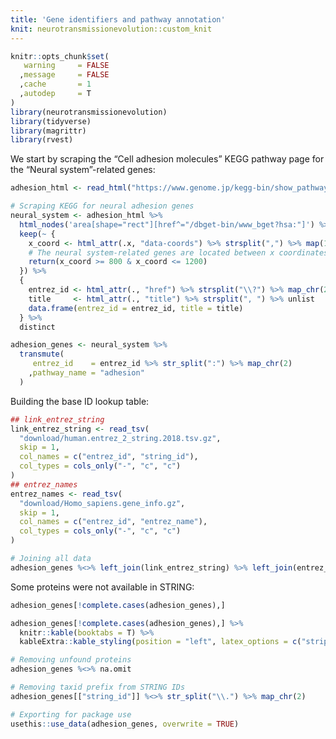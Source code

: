 ```yaml
---
title: 'Gene identifiers and pathway annotation'
knit: neurotransmissionevolution::custom_knit
---
```

```r
knitr::opts_chunk$set(
   warning     = FALSE
  ,message     = FALSE
  ,cache       = 1
  ,autodep     = T
)
library(neurotransmissionevolution)
library(tidyverse)
library(magrittr)
library(rvest)
```

We start by scraping the "Cell adhesion molecules" KEGG pathway page for the "Neural system"-related genes:
```r
adhesion_html <- read_html("https://www.genome.jp/kegg-bin/show_pathway?hsa04514")

# Scraping KEGG for neural adhesion genes
neural_system <- adhesion_html %>% 
  html_nodes('area[shape="rect"][href^="/dbget-bin/www_bget?hsa:"]') %>%
  keep(~ {
    x_coord <- html_attr(.x, "data-coords") %>% strsplit(",") %>% map(1) %>% as.numeric
    # The neural system-related genes are located between x coordinates 800 and 1200
    return(x_coord >= 800 & x_coord <= 1200)
  }) %>%
  {
    entrez_id <- html_attr(., "href") %>% strsplit("\\?") %>% map_chr(2) %>% strsplit("\\+") %>% unlist
    title     <- html_attr(., "title") %>% strsplit(", ") %>% unlist
    data.frame(entrez_id = entrez_id, title = title)
  } %>%
  distinct

adhesion_genes <- neural_system %>%
  transmute(
     entrez_id    = entrez_id %>% str_split(":") %>% map_chr(2)
    ,pathway_name = "adhesion"
  )
```

Building the base ID lookup table:
```r
## link_entrez_string
link_entrez_string <- read_tsv(
  "download/human.entrez_2_string.2018.tsv.gz",
  skip = 1,
  col_names = c("entrez_id", "string_id"),
  col_types = cols_only("-", "c", "c")
)
## entrez_names
entrez_names <- read_tsv(
  "download/Homo_sapiens.gene_info.gz",
  skip = 1,
  col_names = c("entrez_id", "entrez_name"),
  col_types = cols_only("-", "c", "c")
)
```
```r
# Joining all data
adhesion_genes %<>% left_join(link_entrez_string) %>% left_join(entrez_names)
```

Some proteins were not available in STRING:
```r
adhesion_genes[!complete.cases(adhesion_genes),]
```
```r
adhesion_genes[!complete.cases(adhesion_genes),] %>%
  knitr::kable(booktabs = T) %>%
  kableExtra::kable_styling(position = "left", latex_options = c("striped", "HOLD_position"))
```

```r
# Removing unfound proteins
adhesion_genes %<>% na.omit

# Removing taxid prefix from STRING IDs
adhesion_genes[["string_id"]] %<>% str_split("\\.") %>% map_chr(2)

# Exporting for package use
usethis::use_data(adhesion_genes, overwrite = TRUE)
```

